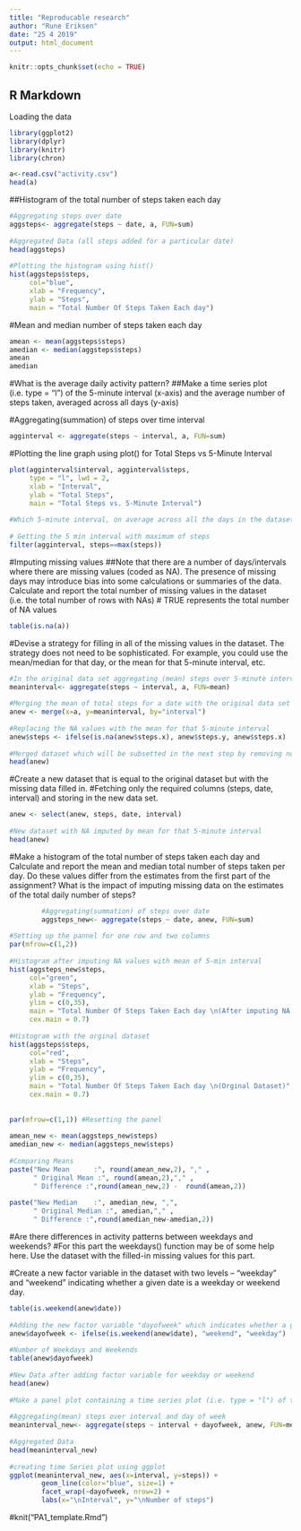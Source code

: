 ---
title: "Reproducable research"
author: "Rune Eriksen"
date: "25 4 2019"
output: html_document
---
```{r setup, include=FALSE}
knitr::opts_chunk$set(echo = TRUE)
```
 
## R Markdown
Loading the data
```{r, echo = TRUE}
library(ggplot2)
library(dplyr)
library(knitr)
library(chron)
```
 
```{r, echo = TRUE}

a<-read.csv("activity.csv")
head(a)
```
 
##Histogram of the total number of steps taken each day
```{r, echo = TRUE}
#Aggregating steps over date
aggsteps<- aggregate(steps ~ date, a, FUN=sum)
 
#Aggregated Data (all steps added for a particular date)
head(aggsteps)
 
#Plotting the histogram using hist()
hist(aggsteps$steps, 
     col="blue", 
     xlab = "Frequency", 
     ylab = "Steps",
     main = "Total Number Of Steps Taken Each day")
```
#Mean and median number of steps taken each day
```{r, echo = TRUE}
amean <- mean(aggsteps$steps)
amedian <- median(aggsteps$steps)
amean
amedian
```
#What is the average daily activity pattern?
##Make a time series plot (i.e. type = "l") of the 5-minute interval (x-axis) and the average number of steps taken, averaged across all days (y-axis)
 
#Aggregating(summation) of steps over time interval
```{r, echo = TRUE}
agginterval <- aggregate(steps ~ interval, a, FUN=sum)
```
 
#Plotting the line graph using plot() for Total Steps vs 5-Minute Interval
```{r, results="hide"}
plot(agginterval$interval, agginterval$steps, 
     type = "l", lwd = 2,
     xlab = "Interval", 
     ylab = "Total Steps",
     main = "Total Steps vs. 5-Minute Interval")
 
#Which 5-minute interval, on average across all the days in the dataset, contains the maximum number of steps?
 
# Getting the 5 min interval with maximum of steps 
filter(agginterval, steps==max(steps))
```
 
#Imputing missing values
##Note that there are a number of days/intervals where there are missing values (coded as NA). The presence of missing days may introduce bias into some calculations or summaries of the data.
Calculate and report the total number of missing values in the dataset (i.e. the total number of rows with NAs)
# TRUE represents the total number of NA values
```{r, echo = TRUE}
table(is.na(a))
```
#Devise a strategy for filling in all of the missing values in the dataset. The strategy does not need to be sophisticated. For example, you could use the mean/median for that day, or the mean for that 5-minute interval, etc.
```{r, echo = TRUE}
#In the original data set aggregating (mean) steps over 5-minute interval
meaninterval<- aggregate(steps ~ interval, a, FUN=mean)
 
#Merging the mean of total steps for a date with the original data set
anew <- merge(x=a, y=meaninterval, by="interval")
 
#Replacing the NA values with the mean for that 5-minute interval
anew$steps <- ifelse(is.na(anew$steps.x), anew$steps.y, anew$steps.x)
 
#Merged dataset which will be subsetted in the next step by removing not required columns
head(anew)
```
 
#Create a new dataset that is equal to the original dataset but with the missing data filled in.
#Fetching only the required columns (steps, date, interval) and storing in the new data set.
```{r, echo = TRUE}
anew <- select(anew, steps, date, interval)
 
#New dataset with NA imputed by mean for that 5-minute interval
head(anew)
```
 
#Make a histogram of the total number of steps taken each day and Calculate and report the mean and median total number of steps taken per day. Do these values differ from the estimates from the first part of the assignment? What is the impact of imputing missing data on the estimates of the total daily number of steps?
```{r, echo = TRUE}
        #Aggregating(summation) of steps over date
        aggsteps_new<- aggregate(steps ~ date, anew, FUN=sum)
 
#Setting up the pannel for one row and two columns
par(mfrow=c(1,2))
 
#Histogram after imputing NA values with mean of 5-min interval
hist(aggsteps_new$steps, 
     col="green",
     xlab = "Steps", 
     ylab = "Frequency",
     ylim = c(0,35),
     main = "Total Number Of Steps Taken Each day \n(After imputing NA values with \n mean of 5-min interval)",
     cex.main = 0.7)
 
#Histogram with the orginal dataset
hist(aggsteps$steps, 
     col="red", 
     xlab = "Steps", 
     ylab = "Frequency",
     ylim = c(0,35),
     main = "Total Number Of Steps Taken Each day \n(Orginal Dataset)",
     cex.main = 0.7)
 
 
par(mfrow=c(1,1)) #Resetting the panel
 
amean_new <- mean(aggsteps_new$steps)
amedian_new <- median(aggsteps_new$steps)
 
#Comparing Means
paste("New Mean      :", round(amean_new,2), "," ,  
      " Original Mean :", round(amean,2),"," , 
      " Difference :",round(amean_new,2) -  round(amean,2))
 
paste("New Median    :", amedian_new, ",", 
      " Original Median :", amedian,"," , 
      " Difference :",round(amedian_new-amedian,2))
```
 
#Are there differences in activity patterns between weekdays and weekends?
#For this part the weekdays() function may be of some help here. Use the dataset with the filled-in missing values for this part.
 
#Create a new factor variable in the dataset with two levels – “weekday” and “weekend” indicating whether a given date is a weekday or weekend day.
```{r, echo = TRUE}
table(is.weekend(anew$date))
 
#Adding the new factor variable "dayofweek" which indicates whether a given date is a weekday or weekend day
anew$dayofweek <- ifelse(is.weekend(anew$date), "weekend", "weekday")
 
#Number of Weekdays and Weekends
table(anew$dayofweek)
 
#New Data after adding factor variable for weekday or weekend
head(anew)
 
#Make a panel plot containing a time series plot (i.e. type = "l") of the 5-minute interval (x-axis) and the average number of steps taken, averaged across all weekday days or weekend days (y-axis). The plot should look something like the following, which was created using simulated data.
 
#Aggregating(mean) steps over interval and day of week
meaninterval_new<- aggregate(steps ~ interval + dayofweek, anew, FUN=mean)
 
#Aggregated Data
head(meaninterval_new)
 
#creating time Series plot using ggplot
ggplot(meaninterval_new, aes(x=interval, y=steps)) + 
        geom_line(color="blue", size=1) + 
        facet_wrap(~dayofweek, nrow=2) +
        labs(x="\nInterval", y="\nNumber of steps")
```

#knit("PA1_template.Rmd")

